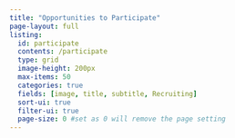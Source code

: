 ```yaml
---
title: "Opportunities to Participate"
page-layout: full
listing:
  id: participate
  contents: /participate
  type: grid
  image-height: 200px
  max-items: 50
  categories: true
  fields: [image, title, subtitle, Recruiting]
  sort-ui: true
  filter-ui: true
  page-size: 0 #set as 0 will remove the page setting
---
```


